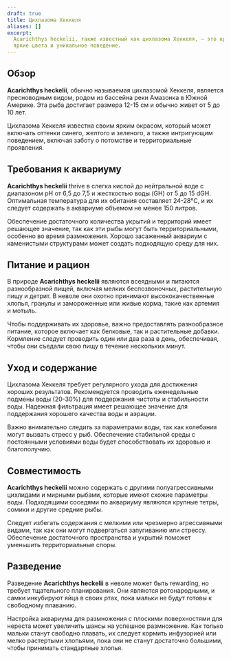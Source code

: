 ```yaml
---
draft: true
title: Цихлазома Хеккеля
aliases: []
excerpt:
  Acarichthys heckelii, также известный как цихлазома Хеккеля, — это красивая пресноводная рыба, которая ценится за свои
  яркие цвета и уникальное поведение.
---
```


## Обзор

**Acarichthys heckelii**, обычно называемая цихлазомой Хеккеля, является пресноводным видом, родом из бассейна реки
Амазонка в Южной Америке. Эта рыба достигает размера 12-15 см и обычно живет от 5 до 10 лет.

Цихлазома Хеккеля известна своим ярким окрасом, который может включать оттенки синего, желтого и зеленого, а также
интригующим поведением, включая заботу о потомстве и территориальные проявления.

## Требования к аквариуму

**Acarichthys heckelii** thrive в слегка кислой до нейтральной воде с диапазоном pH от 6,5 до 7,5 и жесткостью воды (GH)
от 5 до 15 dGH. Оптимальная температура для их обитания составляет 24-28°C, и их следует содержать в аквариуме объемом
не менее 150 литров.

Обеспечение достаточного количества укрытий и территорий имеет решающее значение, так как эти рыбы могут быть
территориальными, особенно во время размножения. Хорошо засаженный аквариум с каменистыми структурами может создать
подходящую среду для них.

## Питание и рацион

В природе **Acarichthys heckelii** являются всеядными и питаются разнообразной пищей, включая мелких беспозвоночных,
растительную пищу и детрит. В неволе они охотно принимают высококачественные хлопья, гранулы и замороженные или живые
корма, такие как артемия и мотыль.

Чтобы поддерживать их здоровье, важно предоставлять разнообразное питание, которое включает как белковые, так и
растительные добавки. Кормление следует проводить один или два раза в день, обеспечивая, чтобы они съедали свою пищу в
течение нескольких минут.

## Уход и содержание

Цихлазома Хеккеля требует регулярного ухода для достижения хороших результатов. Рекомендуется проводить еженедельные
подмены воды (20-30%) для поддержания чистоты и стабильности воды. Надежная фильтрация имеет решающее значение для
поддержания хорошего качества воды и аэрации.

Важно внимательно следить за параметрами воды, так как колебания могут вызвать стресс у рыб. Обеспечение стабильной
среды с постоянными условиями воды будет способствовать их здоровью и благополучию.

## Совместимость

**Acarichthys heckelii** можно содержать с другими полуагрессивными цихлидами и мирными рыбами, которые имеют схожие
параметры воды. Подходящими соседями по аквариуму являются крупные тетры, сомики и другие средние рыбы.

Следует избегать содержания с мелкими или чрезмерно агрессивными видами, так как они могут подвергаться запугиванию или
стрессу. Обеспечение достаточного пространства и укрытий поможет уменьшить территориальные споры.

## Разведение

Разведение **Acarichthys heckelii** в неволе может быть rewarding, но требует тщательного планирования. Они являются
ротонародными, и самки инкубируют яйца в своих ртах, пока мальки не будут готовы к свободному плаванию.

Настройка аквариума для размножения с плоскими поверхностями для нереста может увеличить шансы на успешное размножение.
Как только мальки станут свободно плавать, их следует кормить инфузорией или мелко растертыми хлопьями, пока они не
станут достаточно большими, чтобы принимать стандартные хлопья.
